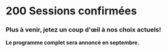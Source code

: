 # 200 Sessions confirmées

### Plus à venir, jetez un coup d'œil à nos choix actuels!

**Le programme complet sera annoncé en septembre.**
